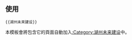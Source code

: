 {{未来建设|sect={{{sect|}}}|湖州|Zj-Huzhou.png}}
<noinclude>[[Category:中国大陆未来建设模板|{{PAGENAME}}]]
== 使用 ==
<pre>{{湖州未来建设}}</pre>
本模板會將包含它的頁面自動加入[[:Category:湖州未来建设]]中。
</noinclude>